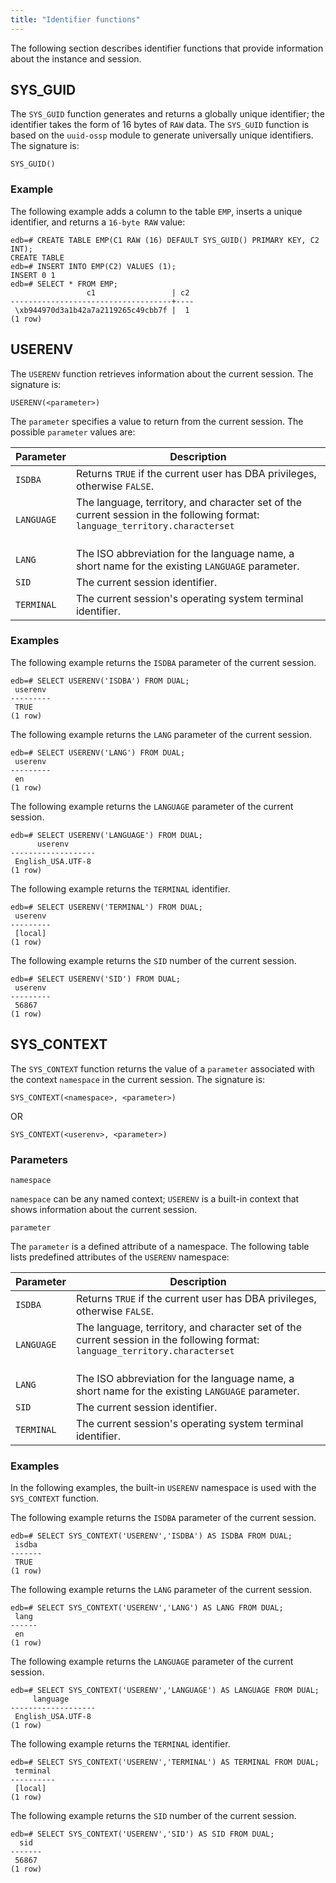 ```yaml
---
title: "Identifier functions"
---
```


<div id="identifier_functions" class="registered_link"></div>

The following section describes identifier functions that provide information about the instance and session.

## SYS_GUID

The `SYS_GUID` function generates and returns a globally unique identifier; the identifier takes the form of 16 bytes of `RAW` data. The `SYS_GUID` function is based on the `uuid-ossp` module to generate universally unique identifiers. The signature is:

```text
SYS_GUID()
```

### Example

The following example adds a column to the table `EMP`, inserts a unique identifier, and returns a `16-byte RAW` value:

```text
edb=# CREATE TABLE EMP(C1 RAW (16) DEFAULT SYS_GUID() PRIMARY KEY, C2 INT);
CREATE TABLE
edb=# INSERT INTO EMP(C2) VALUES (1);
INSERT 0 1
edb=# SELECT * FROM EMP;
                 c1                 | c2
------------------------------------+----
 \xb944970d3a1b42a7a2119265c49cbb7f |  1
(1 row)
```

## USERENV

The `USERENV` function retrieves information about the current session. The signature is:

```text
USERENV(<parameter>)
```

The `parameter` specifies a value to return from the current session. The possible `parameter` values are:

| Parameter   | Description                                                                                                                               |                                                                         
| ----------- | ----------------------------------------------------------------------------------------------------------------------------------------- | 
| `ISDBA`     | Returns `TRUE` if the current user has DBA privileges, otherwise `FALSE`.                                                                 |                                                                                                         
| `LANGUAGE`  | The language, territory, and character set of the current session in the following format: `language_territory.characterset` <br /><br /> |                                                                           
| `LANG`      | The ISO abbreviation for the language name, a short name for the existing `LANGUAGE` parameter.                                           |              
| `SID`       | The current session identifier.                                                                                                           | 
| `TERMINAL`  | The current session's operating system terminal identifier.                                                                               |

### Examples

The following example returns the `ISDBA` parameter of the current session.

```text
edb=# SELECT USERENV('ISDBA') FROM DUAL;     
 userenv 
---------
 TRUE
(1 row)
```

The following example returns the `LANG` parameter of the current session.

```text
edb=# SELECT USERENV('LANG') FROM DUAL;      
 userenv 
---------
 en
(1 row)
```

The following example returns the `LANGUAGE` parameter of the current session.

```text
edb=# SELECT USERENV('LANGUAGE') FROM DUAL;  
      userenv      
-------------------
 English_USA.UTF-8
(1 row)
```

The following example returns the `TERMINAL` identifier.

```text
edb=# SELECT USERENV('TERMINAL') FROM DUAL; 
 userenv 
---------
 [local]
(1 row)
```

The following example returns the `SID` number of the current session.

```text
edb=# SELECT USERENV('SID') FROM DUAL;  
 userenv 
---------
 56867
(1 row)
```

## SYS_CONTEXT

The `SYS_CONTEXT` function returns the value of a `parameter` associated with the context `namespace` in the current session. The signature is:

```text
SYS_CONTEXT(<namespace>, <parameter>)
```

OR

```text
SYS_CONTEXT(<userenv>, <parameter>)
```

### Parameters

`namespace`

 `namespace` can be any named context; `USERENV` is a built-in context that shows information about the current session. 

`parameter`

 The `parameter` is a defined attribute of a namespace. The following table lists predefined attributes of the `USERENV` namespace:

 | Parameter   | Description                                                                                                                               |                                                                         
 | ----------- | ----------------------------------------------------------------------------------------------------------------------------------------- | 
 | `ISDBA`     | Returns `TRUE` if the current user has DBA privileges, otherwise `FALSE`.                                                                 |                                                                                                         
 | `LANGUAGE`  | The language, territory, and character set of the current session in the following format: `language_territory.characterset` <br /><br /> |                                                                           
 | `LANG`      | The ISO abbreviation for the language name, a short name for the existing `LANGUAGE` parameter.                                           |              
 | `SID`       | The current session identifier.                                                                                                           | 
 | `TERMINAL`  | The current session's operating system terminal identifier.         

### Examples

In the following examples, the built-in `USERENV` namespace is used with the `SYS_CONTEXT` function.

The following example returns the `ISDBA` parameter of the current session.

```text
edb=# SELECT SYS_CONTEXT('USERENV','ISDBA') AS ISDBA FROM DUAL;
 isdba 
-------
 TRUE
(1 row)
```

The following example returns the `LANG` parameter of the current session.

```text
edb=# SELECT SYS_CONTEXT('USERENV','LANG') AS LANG FROM DUAL;
 lang 
------
 en
(1 row)
```

The following example returns the `LANGUAGE` parameter of the current session.

```text
edb=# SELECT SYS_CONTEXT('USERENV','LANGUAGE') AS LANGUAGE FROM DUAL;
     language      
-------------------
 English_USA.UTF-8
(1 row)
```

The following example returns the `TERMINAL` identifier.

```text
edb=# SELECT SYS_CONTEXT('USERENV','TERMINAL') AS TERMINAL FROM DUAL;
 terminal 
----------
 [local]
(1 row)
```

The following example returns the `SID` number of the current session.

```text
edb=# SELECT SYS_CONTEXT('USERENV','SID') AS SID FROM DUAL;
  sid  
-------
 56867
(1 row)
```



